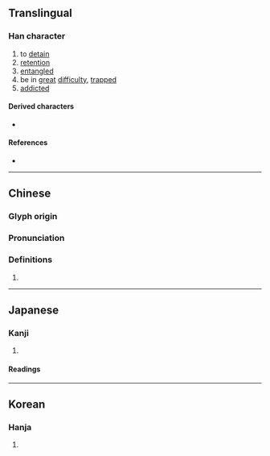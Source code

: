 {{character info}}
==Translingual==

===Han character===
{{Han char|rn=78|rad=歹|as=11|sn=15|four=14227|canj=MNKPB|ids=⿰歹帶}}

# to [[detain]]
# [[retention]]
# [[entangled]]
# be in [[great]] [[difficulty]], [[trapped]]
# [[addicted]]

====Derived characters====
* {{l|mul|[[𢤔]]}}

====References====
* {{Han ref|kx=0582.370|dkj=16550|dj=0975.320|hdz=21393.050|uh=6BA2|ud=27554|bh=E5F3|bd=58867}}

----

==Chinese==
{{zh-forms|s=𣨼}}

===Glyph origin===
{{Han etym}}

===Pronunciation===
{{zh-pron
|m=tì
|c=tai3
|mc=y
|oc=y
|ma=
|cat=v,n,a
}}

===Definitions===
{{zh-hanzi}}

# {{rfdef|zh}}

----

==Japanese==

===Kanji===
{{ja-kanji|grade=|rs=歹11}}

# {{rfdef|ja|sort=歹11}}

====Readings====
{{ja-readings
|on=てい, たい, けい
|kun=つか-れる
}}

----

==Korean==

===Hanja===
{{ko-hanja|체}}

# {{rfdef|ko|sort=歹11}}
